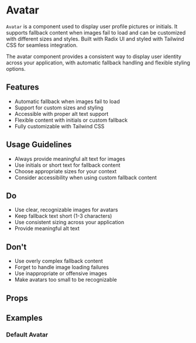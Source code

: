 
<Meta of={AvatarStories} />

# Avatar

`Avatar` is a component used to display user profile pictures or initials. It supports fallback content when images fail to load and can be customized with different sizes and styles. Built with Radix UI and styled with Tailwind CSS for seamless integration.

The avatar component provides a consistent way to display user identity across your application, with automatic fallback handling and flexible styling options.

## Features

- Automatic fallback when images fail to load
- Support for custom sizes and styling
- Accessible with proper alt text support
- Flexible content with initials or custom fallback
- Fully customizable with Tailwind CSS

## Usage Guidelines

- Always provide meaningful alt text for images
- Use initials or short text for fallback content
- Choose appropriate sizes for your context
- Consider accessibility when using custom fallback content

## Do

- Use clear, recognizable images for avatars
- Keep fallback text short (1-3 characters)
- Use consistent sizing across your application
- Provide meaningful alt text

## Don't

- Use overly complex fallback content
- Forget to handle image loading failures
- Use inappropriate or offensive images
- Make avatars too small to be recognizable

## Props

<Controls of={AvatarStories.Default} />

## Examples

### Default Avatar

<Canvas of={AvatarStories.Default} />

<Source of={AvatarStories.Default} language='tsx' />
